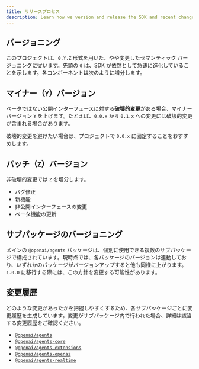 ```yaml
---
title: リリースプロセス
description: Learn how we version and release the SDK and recent changes.
---
```


## バージョニング

このプロジェクトは、`0.Y.Z` 形式を用いた、やや変更したセマンティック バージョニングに従います。先頭の `0` は、SDK が依然として急速に進化していることを示します。各コンポーネントは次のように増分します。

## マイナー（`Y`）バージョン

ベータではない公開インターフェースに対する**破壊的変更**がある場合、マイナー バージョン `Y` を上げます。たとえば、`0.0.x` から `0.1.x` への変更には破壊的変更が含まれる場合があります。

破壊的変更を避けたい場合は、プロジェクトで `0.0.x` に固定することをおすすめします。

## パッチ（`Z`）バージョン

非破壊的変更では `Z` を増分します。

- バグ修正
- 新機能
- 非公開インターフェースの変更
- ベータ機能の更新

## サブパッケージのバージョニング

メインの `@openai/agents` パッケージは、個別に使用できる複数のサブパッケージで構成されています。現時点では、各パッケージのバージョンは連動しており、いずれかのパッケージがバージョンアップすると他も同様に上がります。`1.0.0` に移行する際には、この方針を変更する可能性があります。

## 変更履歴

どのような変更があったかを把握しやすくするため、各サブパッケージごとに変更履歴を生成しています。変更がサブパッケージ内で行われた場合、詳細は該当する変更履歴をご確認ください。

- [`@openai/agents`](https://github.com/openai/openai-agents-js/blob/main/packages/agents/CHANGELOG.md)
- [`@openai/agents-core`](https://github.com/openai/openai-agents-js/blob/main/packages/agents-core/CHANGELOG.md)
- [`@openai/agents-extensions`](https://github.com/openai/openai-agents-js/blob/main/packages/agents-extensions/CHANGELOG.md)
- [`@openai/agents-openai`](https://github.com/openai/openai-agents-js/blob/main/packages/agents-openai/CHANGELOG.md)
- [`@openai/agents-realtime`](https://github.com/openai/openai-agents-js/blob/main/packages/agents-realtime/CHANGELOG.md)
